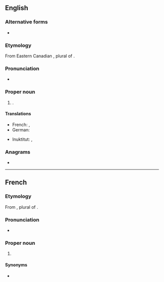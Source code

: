 ==English==
{{wikipedia}}

===Alternative forms===
* {{l|en|Frobisher Bay}} {{qualifier|former name}}

===Etymology===
From Eastern Canadian {{bor|en|iu|ᐃᖃᓗᐃᑦ||place of fish}}, plural of {{m|iu|ᐃᖃᓗᒃ||fish|tr=[[iqaluk]]}}.

===Pronunciation===
* {{IPA|en|/ɪˈkælʊ.ɪt/}}

===Proper noun===
{{en-proper noun}}

# {{place|en|capital city|terr/Nunavut|c/Canada}}.

====Translations====
{{trans-top|capital of Nunavut}}
* French: {{t+|fr|Iqaluit}}, {{t|fr|Frobisher Bay}}
* German: {{t+|de|Iqaluit}}
{{trans-mid}}
* Inuktitut: {{t|iu|ᐃᖃᓗᐃᑦ}}, {{t|iu|Iqaluit}}
{{trans-bottom}}

===Anagrams===
* {{anagrams|en|a=aiilqtu|Alutiiq}}

----

==French==

===Etymology===
From {{bor|fr|iu|ᐃᖃᓗᐃᑦ||place of fish}}, plural of {{m|iu|ᐃᖃᓗᒃ||fish|tr=[[iqaluk]]}}.

===Pronunciation===
* {{fr-IPA|Ikaluite}}

===Proper noun===
{{fr-proper noun}}

# {{place|en|capital city|terr/Nunavut|c/Canada|t1=Iqaluit}}

====Synonyms====
* {{l|fr|Frobisher Bay}} {{qualifier|former name}}